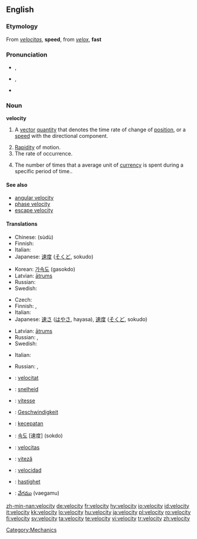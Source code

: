{{wikipedia|dab=velocity (disambiguation)|velocity}}
==English==

===Etymology===
From {{etyl|la}} ''[[velocitas]]'', '''speed''', from ''[[velox]]'', '''fast'''

===Pronunciation===
* {{a|RP}} {{IPA|/vəˈlɒsəti/}}, {{SAMPA|/v@"lQs@ti/}}
* {{a|GenAm}} {{IPA|/vəˈlɑsəti/}}, {{SAMPA|/v@"lAs@ti/}}
* {{audio|en-us-velocity.ogg|Audio (US)}}

===Noun===
{{wikipedia}}
'''velocity'''

# {{physics}} A [[vector]] [[quantity]] that denotes the time rate of change of [[position]], or a [[speed]] with the directional component.
# [[rapidity|Rapidity]] of motion.
# The rate of occurrence.
# {{economics}} The number of times that a average unit of [[currency]] is spent during a specific period of time..

====See also====
* [[angular velocity]]
* [[phase velocity]]
* [[escape velocity]]

====Translations====
{{trans-top|vector quantity}}
* Chinese: {{Hani|[[速度]]}} (sùdù)
* Finnish: {{t+|fi|nopeus}}
* Italian: {{t+|it|velocità|f}}
* Japanese: [[速度]] ([[そくど]], sokudo)
{{trans-mid}}
* Korean: [[가속도]] (gasokdo)
* Latvian: [[ātrums]] {{m}}
* Russian: {{t+|ru|скорость|f|tr=skórost’|sc=Cyrl}}
* Swedish: {{t+|sv|hastighet|c}}
{{trans-bottom}}

{{trans-top|rapidity of motion}}
* Czech: {{t-|cs|rychlost|f}}
* Finnish: {{t+|fi|vauhti}}, {{t+|fi|nopeus}}
* Italian: {{t+|it|velocità|f}}
* Japanese: [[速さ]] ([[はやさ]], hayasa), [[速度]] ([[そくど]], sokudo)
{{trans-mid}}
* Latvian: [[ātrums]] {{m}}
* Russian: {{t+|ru|скорость|f|tr=skórost’|sc=Cyrl}}, {{t|ru|быстрота|f|tr=bystrotá|sc=Cyrl}}
* Swedish: {{t+|sv|fart|c}}
{{trans-bottom}}

{{trans-top|the rate of occurrence}}
* Italian: {{t+|it|velocità|f}}
{{trans-mid}}
* Russian: {{t+|ru|скорость|f|tr=skórost’|sc=Cyrl}}, {{t|ru|быстрота|f|tr=bystrotá|sc=Cyrl}}
{{trans-bottom}}

{{checktrans-top}}
* {{ttbc|Catalan}}: [[velocitat]] {{f}}
* {{ttbc|Dutch}}: [[snelheid]] {{f}}
* {{ttbc|French}}: [[vitesse]] {{f}}
* {{ttbc|German}}: [[Geschwindigkeit]] {{f}}
* {{ttbc|Indonesian}}: [[cepat|kecepatan]]
* {{ttbc|Korean}}: [[속도]] [速度] (sokdo)
{{trans-mid}}
* {{ttbc|Latin}}: [[velocitas]] {{f}}
* {{ttbc|Romanian}}: [[viteză]] {{f}}
* {{ttbc|Spanish}}: [[velocidad]] {{f}}
* {{ttbc|Swedish}}: [[hastighet]] {{c}}
* {{ttbc|Telugu}}: [[వేగము]] (vaegamu)
{{trans-bottom}}

[[Category:Mechanics]]

[[zh-min-nan:velocity]]
[[de:velocity]]
[[fr:velocity]]
[[hy:velocity]]
[[io:velocity]]
[[id:velocity]]
[[it:velocity]]
[[kk:velocity]]
[[lo:velocity]]
[[hu:velocity]]
[[ja:velocity]]
[[pl:velocity]]
[[ro:velocity]]
[[fi:velocity]]
[[sv:velocity]]
[[ta:velocity]]
[[te:velocity]]
[[vi:velocity]]
[[tr:velocity]]
[[zh:velocity]]